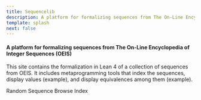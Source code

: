 ```yaml
---
title: Sequencelib
description: A platform for formalizing sequences from The On-Line Encyclopedia of Integer Sequences (OEIS).
template: splash
next: false
---
```



#### A platform for formalizing sequences from The On-Line Encyclopedia of Integer Sequences (OEIS)

This site contains the formalization in Lean 4 of a collection of sequences from
OEIS. It includes metaprogramming tools that index the sequences, display values
(example), and display equivalences among them (example).

<div class="sl-flex justify-center mt-10">
  <Search />
</div>
<div class="sl-flex justify-center mt-0">
  <LinkButton href="/random">
    Random Sequence
  </LinkButton>
  <LinkButton href="/sequences">
    Browse Index
  </LinkButton>
</div>

